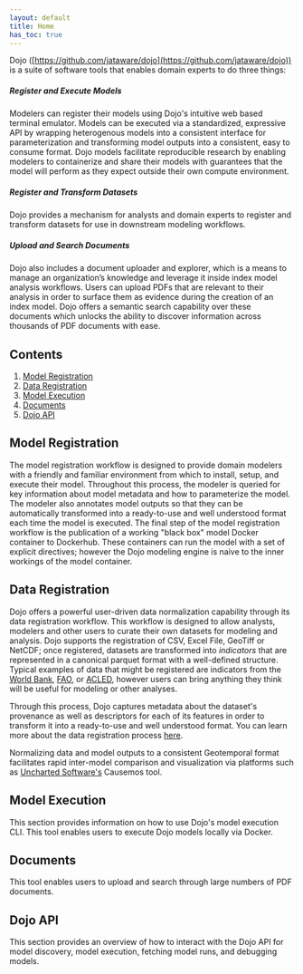 ```yaml
---
layout: default
title: Home
has_toc: true
---
```



<CenteredImage width="300px" src={DojoLogo} />

Dojo ([https://github.com/jataware/dojo](https://github.com/jataware/dojo)) is a suite of software tools that enables domain experts to do three things:

##### Register and Execute Models

Modelers can register their models using Dojo's intuitive web based terminal emulator. Models can be executed via a standardized, expressive API by wrapping heterogenous models into a consistent interface for parameterization and transforming model outputs into a consistent, easy to consume format. Dojo models facilitate reproducible research by enabling modelers to containerize and share their models with guarantees that the model will perform as they expect outside their own compute environment.

##### Register and Transform Datasets

Dojo provides a mechanism for analysts and domain experts to register and transform datasets for use in downstream modeling workflows.

##### Upload and Search Documents

Dojo also includes a document uploader and explorer, which is a means to manage an organization’s knowledge and leverage it inside index model analysis workflows. Users can upload PDFs that are relevant to their analysis in order to surface them as evidence during the creation of an index model. Dojo offers a semantic search capability over these documents which unlocks the ability to discover information across thousands of PDF documents with ease.


<CenteredImage width="700px" src={LandingPage} title="Dojo Landing Page" />

## Contents

1. [Model Registration](./model-registration.md)
2. [Data Registration](./data-registration.md)
3. [Model Execution](./model-execution.md)
4. [Documents](./documents)
5. [Dojo API](./dojo-api.md)

## Model Registration

The model registration workflow is designed to provide domain modelers with a friendly and familiar environment from which to install, setup, and execute their model. Throughout this process, the modeler is queried for key information about model metadata and how to parameterize the model. The modeler also annotates model outputs so that they can be automatically transformed into a ready-to-use and well understood format each time the model is executed. The final step of the model registration workflow is the publication of a working "black box" model Docker container to Dockerhub. These containers can run the model with a set of explicit directives; however the Dojo modeling engine is naive to the inner workings of the model container. 


<CenteredImage width="700px" src={ContainerizationEnv} title="Dojo Containerization Environment" />

## Data Registration

 Dojo offers a powerful user-driven data normalization capability through its data registration workflow. This workflow is designed to allow analysts, modelers and other users to curate their own datasets for modeling and analysis. Dojo supports the registration of CSV, Excel File, GeoTiff or NetCDF; once registered, datasets are transformed into _indicators_ that are represented in a canonical parquet format with a well-defined structure. Typical examples of data that might be registered are indicators from the [World Bank](https://data.worldbank.org/), [FAO](http://www.fao.org/statistics/en/), or [ACLED](https://acleddata.com/), however users can bring anything they think will be useful for modeling or other analyses. 

Through this process, Dojo captures metadata about the dataset's provenance as well as descriptors for each of its features in order to transform it into a ready-to-use and well understood format. You can learn more about the data registration process [here](./data-registration.html).

Normalizing data and model outputs to a consistent Geotemporal format facilitates rapid inter-model comparison and visualization via platforms such as [Uncharted Software's](https://uncharted.software/) Causemos tool.


<CenteredImage width="500px" src={CausemosViz} title="Uncharted's Causemos Platform" />

## Model Execution

This section provides information on how to use Dojo's model execution CLI. This tool enables users to execute Dojo models locally via Docker.

## Documents

This tool enables users to upload and search through large numbers of PDF documents.

## Dojo API

This section provides an overview of how to interact with the Dojo API for model discovery, model execution, fetching model runs, and debugging models.